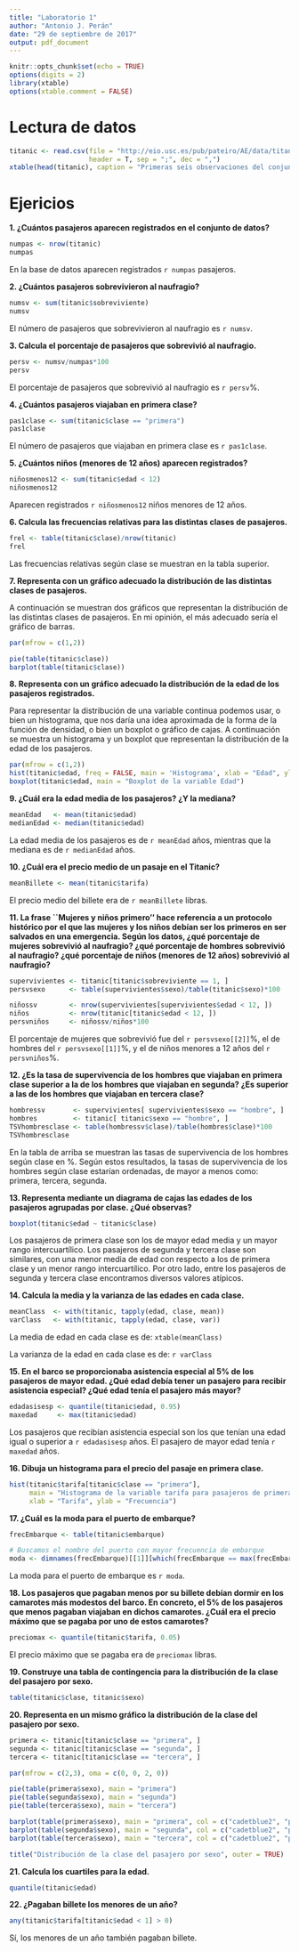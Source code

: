 ```yaml
---
title: "Laboratorio 1"
author: "Antonio J. Perán"
date: "29 de septiembre de 2017"
output: pdf_document
---
```


```r
knitr::opts_chunk$set(echo = TRUE)
options(digits = 2)
library(xtable)
options(xtable.comment = FALSE)
```

# Lectura de datos

```r
titanic <- read.csv(file = "http://eio.usc.es/pub/pateiro/AE/data/titanic_es.csv",
                    header = T, sep = ";", dec = ",")
xtable(head(titanic), caption = "Primeras seis observaciones del conjunto de datos")
```

# Ejericios

**1. ¿Cuántos pasajeros aparecen registrados en el conjunto de datos?**  

```r
numpas <- nrow(titanic)
numpas
```

En la base de datos aparecen registrados `r numpas` pasajeros.

**2. ¿Cuántos pasajeros sobrevivieron al naufragio?**

```r
numsv <- sum(titanic$sobreviviente)
numsv
```

El número de pasajeros que sobrevivieron al naufragio es `r numsv`.

**3. Calcula el porcentaje de pasajeros que sobrevivió al naufragio.**

```r
persv <- numsv/numpas*100
persv
```

El porcentaje de pasajeros que sobrevivió al naufragio es `r persv`%. 

**4. ¿Cuántos pasajeros viajaban en primera clase?**

```r
pas1clase <- sum(titanic$clase == "primera")
pas1clase
```

El número de pasajeros que viajaban en primera clase es `r pas1clase`.

**5. ¿Cuántos niños (menores de 12 años) aparecen registrados?**

```r
niñosmenos12 <- sum(titanic$edad < 12)
niñosmenos12
```

Aparecen registrados `r niñosmenos12` niños menores de 12 años.

**6. Calcula las frecuencias relativas para las distintas clases de pasajeros.**

```r
frel <- table(titanic$clase)/nrow(titanic)
frel
```


Las frecuencias relativas según clase se muestran en la tabla superior.  

**7. Representa con un gráfico adecuado la distribución de las distintas clases de pasajeros.**

A continuación se muestran dos gráficos que representan la distribución de las distintas clases de pasajeros. En mi opinión, el más adecuado sería el gráfico de barras.

```r
par(mfrow = c(1,2))

pie(table(titanic$clase))
barplot(table(titanic$clase))
```

**8. Representa con un gráfico adecuado la distribución de la edad de los pasajeros registrados.**

Para representar la distribución de una variable continua podemos usar, o bien un histograma, que nos daría una idea aproximada de la forma de la función de densidad, o bien un boxplot o gráfico de cajas. A continuación se muestra un histograma y un boxplot que representan la distribución de la edad de los pasajeros.

```r
par(mfrow = c(1,2))
hist(titanic$edad, freq = FALSE, main = 'Histograma', xlab = "Edad", ylab = "Densidad" )
boxplot(titanic$edad, main = "Boxplot de la variable Edad")
```

**9. ¿Cuál era la edad media de los pasajeros? ¿Y la mediana?**

```r
meanEdad   <- mean(titanic$edad)
medianEdad <- median(titanic$edad)
```

La edad media de los pasajeros es de `r meanEdad` años, mientras que la mediana es de `r medianEdad` años.

**10. ¿Cuál era el precio medio de un pasaje en el Titanic?**

```r
meanBillete <- mean(titanic$tarifa)
```

El precio medio del billete era de `r meanBillete` libras.

**11. La frase ``Mujeres y niños primero'' hace referencia a un protocolo histórico por el que las mujeres y los niños debían ser los primeros en ser salvados en una emergencia. Según los datos, ¿qué porcentaje de mujeres sobrevivió al naufragio? ¿qué porcentaje de hombres sobrevivió al naufragio? ¿qué porcentaje de niños (menores de 12 años) sobrevivió al naufragio?**

```r
supervivientes <- titanic[titanic$sobreviviente == 1, ]
persvsexo      <- table(supervivientes$sexo)/table(titanic$sexo)*100

niñossv        <- nrow(supervivientes[supervivientes$edad < 12, ]) 
niños          <- nrow(titanic[titanic$edad < 12, ])
persvniños     <- niñossv/niños*100 
```

El porcentaje de mujeres que sobrevivió fue del `r persvsexo[[2]]`%, el de hombres del `r persvsexo[[1]]`%, y el de niños menores a 12 años del `r persvniños`%.

**12. ¿Es la tasa de supervivencia de los hombres que viajaban en primera clase superior a la de los hombres que viajaban en segunda? ¿Es superior a las de los hombres que viajaban en tercera clase?**

```r
hombressv       <- supervivientes[ supervivientes$sexo == "hombre", ]
hombres         <- titanic[ titanic$sexo == "hombre", ]
TSVhombresclase <- table(hombressv$clase)/table(hombres$clase)*100
TSVhombresclase
```

En la tabla de arriba se muestran las tasas de supervivencia de los hombres según clase en %. Según estos resultados, la tasas de supervivencia de los hombres según clase estarían ordenadas, de mayor a menos como: primera, tercera, segunda.

**13. Representa mediante un diagrama de cajas las edades de los pasajeros agrupadas por clase. ¿Qué observas?**

```r
boxplot(titanic$edad ~ titanic$clase)
```

Los pasajeros de primera clase son los de mayor edad media y un mayor rango intercuartílico. Los pasajeros de segunda y tercera clase son similares, con una menor media de edad con respecto a los de primera clase y un menor rango intercuartílico. Por otro lado, entre los pasajeros de segunda y tercera clase encontramos diversos valores atípicos. 

**14. Calcula la media y la varianza de las edades en cada clase.**

```r
meanClass  <- with(titanic, tapply(edad, clase, mean))
varClass   <- with(titanic, tapply(edad, clase, var))
```

La media de edad en cada clase es de:
`xtable(meanClass)`

La varianza de la edad en cada clase es de:
`r varClass`

**15. En el barco se proporcionaba asistencia especial al 5% de los pasajeros de mayor edad. ¿Qué edad debía tener un pasajero para recibir asistencia especial? ¿Qué edad tenía el pasajero más mayor?**

```r
edadasisesp <- quantile(titanic$edad, 0.95) 
maxedad     <- max(titanic$edad)
```

Los pasajeros que recibían asistencia especial son los que tenían una edad igual o superior a `r edadasisesp` años. El pasajero de mayor edad tenía `r maxedad` años.

**16. Dibuja un histograma para el precio del pasaje en primera clase.**

```r
hist(titanic$tarifa[titanic$clase == "primera"],
     main = "Histograma de la variable tarifa para pasajeros de primera clase",
     xlab = "Tarifa", ylab = "Frecuencia")
```


**17. ¿Cuál es la moda para el puerto de embarque?**

```r
frecEmbarque <- table(titanic$embarque)

# Buscamos el nombre del puerto con mayor frecuencia de embarque
moda <- dimnames(frecEmbarque)[[1]][which(frecEmbarque == max(frecEmbarque))]
```

La moda para el puerto de embarque es `r moda`.


**18. Los pasajeros que pagaban menos por su billete debían dormir en los camarotes más modestos del barco. En concreto, el 5% de los pasajeros que menos pagaban viajaban en dichos camarotes. ¿Cuál era el precio máximo que se pagaba por uno de estos camarotes?**

```r
preciomax <- quantile(titanic$tarifa, 0.05)
```

El precio máximo que se pagaba era de `preciomax` libras.


**19. Construye una tabla de contingencia para la distribución de la clase del pasajero por sexo.**

```r
table(titanic$clase, titanic$sexo)
```

**20. Representa en un mismo gráfico la distribución de la clase del pasajero por sexo.**

```r
primera <- titanic[titanic$clase == "primera", ]
segunda <- titanic[titanic$clase == "segunda", ]
tercera <- titanic[titanic$clase == "tercera", ]

par(mfrow = c(2,3), oma = c(0, 0, 2, 0))

pie(table(primera$sexo), main = "primera")
pie(table(segunda$sexo), main = "segunda")
pie(table(tercera$sexo), main = "tercera")

barplot(table(primera$sexo), main = "primera", col = c("cadetblue2", "pink"))
barplot(table(segunda$sexo), main = "segunda", col = c("cadetblue2", "pink"))
barplot(table(tercera$sexo), main = "tercera", col = c("cadetblue2", "pink"))

title("Distribución de la clase del pasajero por sexo", outer = TRUE)
```



**21. Calcula los cuartiles para la edad.**

```r
quantile(titanic$edad)
```


**22. ¿Pagaban billete los menores de un año?**

```r
any(titanic$tarifa[titanic$edad < 1] > 0)
```

Sí, los menores de un año también pagaban billete.









